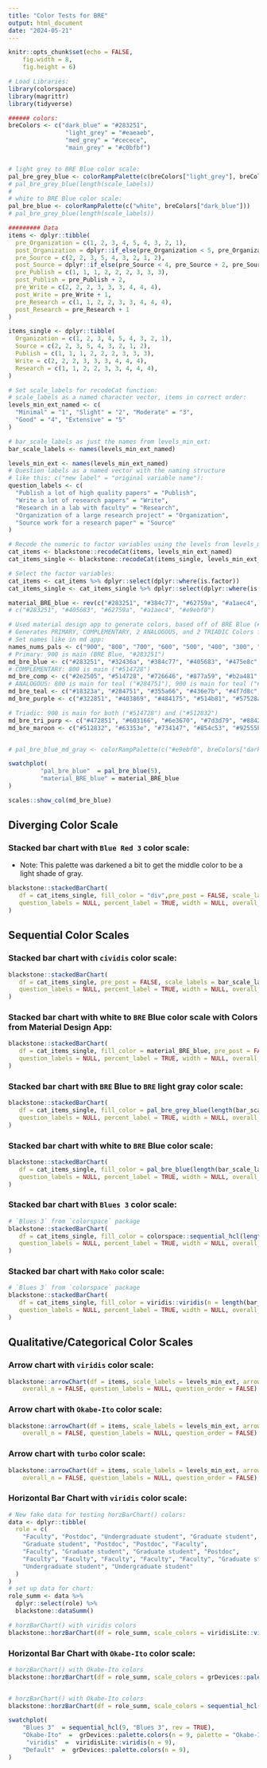 ```yaml
---
title: "Color Tests for BRE"
output: html_document
date: "2024-05-21"
---
```


```r
knitr::opts_chunk$set(echo = FALSE, 
    fig.width = 8,
    fig.height = 6)

# Load Libraries:
library(colorspace)
library(magrittr)
library(tidyverse)

###### colors:
breColors <- c("dark_blue" = "#283251",
                "light_grey" = "#eaeaeb",
                "med_grey" = "#cecece",
                "main_grey" = "#c0bfbf")


# light grey to BRE Blue color scale:
pal_bre_grey_blue <- colorRampPalette(c(breColors["light_grey"], breColors["dark_blue"]))
# pal_bre_grey_blue(length(scale_labels))
# 
# white to BRE Blue color scale:
pal_bre_blue <- colorRampPalette(c("white", breColors["dark_blue"]))
# pal_bre_grey_blue(length(scale_labels))

######### Data
items <- dplyr::tibble(
  pre_Organization = c(1, 2, 3, 4, 5, 4, 3, 2, 1),
  post_Organization = dplyr::if_else(pre_Organization < 5, pre_Organization + 1, pre_Organization),
  pre_Source = c(2, 2, 3, 5, 4, 3, 2, 1, 2),
  post_Source = dplyr::if_else(pre_Source < 4, pre_Source + 2, pre_Source),
  pre_Publish = c(1, 1, 1, 2, 2, 2, 3, 3, 3),
  post_Publish = pre_Publish + 2,
  pre_Write = c(2, 2, 2, 3, 3, 3, 4, 4, 4),
  post_Write = pre_Write + 1,
  pre_Research = c(1, 1, 2, 2, 3, 3, 4, 4, 4),
  post_Research = pre_Research + 1
)

items_single <- dplyr::tibble(
  Organization = c(1, 2, 3, 4, 5, 4, 3, 2, 1),
  Source = c(2, 2, 3, 5, 4, 3, 2, 1, 2),
  Publish = c(1, 1, 1, 2, 2, 2, 3, 3, 3),
  Write = c(2, 2, 2, 3, 3, 3, 4, 4, 4),
  Research = c(1, 1, 2, 2, 3, 3, 4, 4, 4),
)

# Set scale_labels for recodeCat function:
# scale_labels as a named character vector, items in correct order:
levels_min_ext_named <- c(
  "Minimal" = "1", "Slight" = "2", "Moderate" = "3",
  "Good" = "4", "Extensive" = "5"
)

# bar_scale_labels as just the names from levels_min_ext:
bar_scale_labels <- names(levels_min_ext_named)

levels_min_ext <- names(levels_min_ext_named) 
# Question labels as a named vector with the naming structure
# like this: c("new label" = "original variable name"):
question_labels <- c(
  "Publish a lot of high quality papers" = "Publish",
  "Write a lot of research papers" = "Write",
  "Research in a lab with faculty" = "Research",
  "Organization of a large research project" = "Organization",
  "Source work for a research paper" = "Source"
)

# Recode the numeric to factor variables using the levels from levels_min_ext:
cat_items <- blackstone::recodeCat(items, levels_min_ext_named)
cat_items_single <- blackstone::recodeCat(items_single, levels_min_ext_named)

# Select the factor variables:
cat_items <- cat_items %>% dplyr::select(dplyr::where(is.factor))
cat_items_single <- cat_items_single %>% dplyr::select(dplyr::where(is.factor))
```


```r
material_BRE_blue <- rev(c("#283251", "#384c77", "#62759a", "#a1aec4", "#e9ebf0"))
# c("#283251", "#405683", "#62759a", "#a1aec4", "#e9ebf0")

# Used material design app to generate colors, based off of BRE Blue (#283251) as primary: https://m2.material.io/inline-tools/color/ 
# Generates PRIMARY, COMPLEMENTARY, 2 ANALOGOUS, and 2 TRIADIC Colors for the palette:
# Set names like in md app:
names_nums_pals <- c("900", "800", "700", "600", "500", "400", "300", "200", "100", "50")
# Primary: 900 is main (BRE Blue, "#283251")
md_bre_blue <- c("#283251", "#32436a", "#384c77", "#405683", "#475e8c", "#62759a", "#7e8eab", "#a1aec4", "#c5cedc", "#e9ebf0") %>% purrr::set_names(names_nums_pals)
# COMPLEMENTARY: 800 is main ("#514728")
md_bre_comp <- c("#2e2505", "#514728", "#726646", "#877a59", "#b2a481", "#d1c29e", "#f4e4bf", "#fff0cb", "#fff5cf", "#fffad4") %>% purrr::set_names(names_nums_pals)
# ANALOGOUS: 800 is main for teal ("#284751"), 900 is main for teal ("#322851")
md_bre_teal <- c("#18323a", "#284751", "#355a66", "#436e7b", "#4f7d8c", "#68909e", "#82a4b1", "#a3bfc9", "#c3dae0", "#e2f1f8") %>% purrr::set_names(names_nums_pals)
md_bre_purple <- c("#322851", "#403869", "#484175", "#514b81", "#57528a", "#6d6b9a", "#8586ab", "#a6a8c4", "#c9cadc", "#e9eaf0") %>% purrr::set_names(names_nums_pals)

# Triadic: 900 is main for both ("#514728") and ("#512832")
md_bre_tri_purp <- c("#472851", "#603166", "#6e3670", "#7d3d79", "#88427f", "#9a5791", "#ac72a4", "#c498be", "#dbc0d7", "#f0e6ee") %>% purrr::set_names(names_nums_pals)
md_bre_maroon <- c("#512832", "#63353e", "#734147", "#854c53", "#92555b", "#a56f73", "#b9898b", "#d2a9ac", "#ebcacb", "#ffe7e5") %>% purrr::set_names(names_nums_pals)


# pal_bre_blue_md_gray <- colorRampPalette(c("#e9ebf0", breColors["dark_blue"]))

swatchplot(
         "pal_bre_blue"  = pal_bre_blue(5),
         "material_BRE_blue" = material_BRE_blue
)

scales::show_col(md_bre_blue)
```

## Diverging Color Scale

### Stacked bar chart with `Blue Red 3` color scale:

- Note: This palette was darkened a bit to get the middle color to be a light shade of gray.

```r
blackstone::stackedBarChart(
   df = cat_items_single, fill_color = "div",pre_post = FALSE, scale_labels = bar_scale_labels,
   question_labels = NULL, percent_label = TRUE, width = NULL, overall_n = F
)
```

## Sequential Color Scales

### Stacked bar chart with `cividis` color scale:

```r
blackstone::stackedBarChart(
   df = cat_items_single, pre_post = FALSE, scale_labels = bar_scale_labels,
   question_labels = NULL, percent_label = TRUE, width = NULL, overall_n = F
)
```


### Stacked bar chart with white to `BRE` Blue color scale with Colors from Material Design App:

```r
blackstone::stackedBarChart(
   df = cat_items_single, fill_color = material_BRE_blue, pre_post = FALSE, scale_labels = bar_scale_labels,
   question_labels = NULL, percent_label = TRUE, width = NULL, overall_n = F
)
```

### Stacked bar chart with `BRE` Blue to `BRE` light gray color scale:

```r
blackstone::stackedBarChart(
   df = cat_items_single, fill_color = pal_bre_grey_blue(length(bar_scale_labels)), pre_post = FALSE, scale_labels = bar_scale_labels,
   question_labels = NULL, percent_label = TRUE, width = NULL, overall_n = F
)
```


### Stacked bar chart with white to `BRE` Blue color scale:

```r
blackstone::stackedBarChart(
   df = cat_items_single, fill_color = pal_bre_blue(length(bar_scale_labels)), pre_post = FALSE, scale_labels = bar_scale_labels,
   question_labels = NULL, percent_label = TRUE, width = NULL, overall_n = F
)
```


### Stacked bar chart with `Blues 3` color scale:

```r
# `Blues 3` from `colorspace` package
blackstone::stackedBarChart(
   df = cat_items_single, fill_color = colorspace::sequential_hcl(length(bar_scale_labels), "Blues 3", rev = TRUE), pre_post = FALSE, scale_labels = bar_scale_labels,
   question_labels = NULL, percent_label = TRUE, width = NULL, overall_n = F
)
```

### Stacked bar chart with `Mako` color scale:

```r
# `Blues 3` from `colorspace` package
blackstone::stackedBarChart(
   df = cat_items_single, fill_color = viridis::viridis(n = length(bar_scale_labels), direction = -1, option = "mako"), pre_post = FALSE, scale_labels = bar_scale_labels,
   question_labels = NULL, percent_label = TRUE, width = NULL, overall_n = F
)
```


## Qualitative/Categorical Color Scales

### Arrow chart with `viridis` color scale:

```r
blackstone::arrowChart(df = items, scale_labels = levels_min_ext, arrow_colors = viridisLite::viridis(n = length(levels_min_ext)),
    overall_n = FALSE, question_labels = NULL, question_order = FALSE)
```

### Arrow chart with `Okabe-Ito` color scale:

```r
blackstone::arrowChart(df = items, scale_labels = levels_min_ext, arrow_colors = grDevices::palette.colors(n = length(levels_min_ext), palette = "Okabe-Ito"),
    overall_n = FALSE, question_labels = NULL, question_order = FALSE)
```

### Arrow chart with `turbo` color scale:

```r
blackstone::arrowChart(df = items, scale_labels = levels_min_ext, arrow_colors = viridisLite::turbo(n = length(levels_min_ext)),
    overall_n = FALSE, question_labels = NULL, question_order = FALSE)
```


### Horizontal Bar Chart with `viridis` color scale:

```r
# New fake data for testing horzBarChart() colors:
data <- dplyr::tibble(
  role = c(
    "Faculty", "Postdoc", "Undergraduate student", "Graduate student",
    "Graduate student", "Postdoc", "Postdoc", "Faculty",
    "Faculty", "Graduate student", "Graduate student", "Postdoc",
    "Faculty", "Faculty", "Faculty", "Faculty", "Faculty", "Graduate student",
    "Undergraduate student", "Undergraduate student"
  )
)
# set up data for chart:
role_summ <- data %>%
  dplyr::select(role) %>%
  blackstone::dataSumm()

# horzBarChart() with viridis colors
blackstone::horzBarChart(df = role_summ, scale_colors = viridisLite::viridis(n = length(unique(data[["role"]]))), width = 0.6)

```

### Horizontal Bar Chart with `Okabe-Ito` color scale:

```r
# horzBarChart() with Okabe-Ito colors
blackstone::horzBarChart(df = role_summ, scale_colors = grDevices::palette.colors(n = length(unique(data[["role"]])), palette = "Okabe-Ito"), width = 0.6)


# horzBarChart() with Okabe-Ito colors
blackstone::horzBarChart(df = role_summ, scale_colors = sequential_hcl(length(unique(data[["role"]])), "Blues 3"), width = 0.6)
```


```r
swatchplot(
    "Blues 3"  = sequential_hcl(9, "Blues 3", rev = TRUE),
    "Okabe-Ito"  =  grDevices::palette.colors(n = 9, palette = "Okabe-Ito"),
     "viridis"  =  viridisLite::viridis(n = 9),
    "Default"  =  grDevices::palette.colors(n = 9),
)
```

